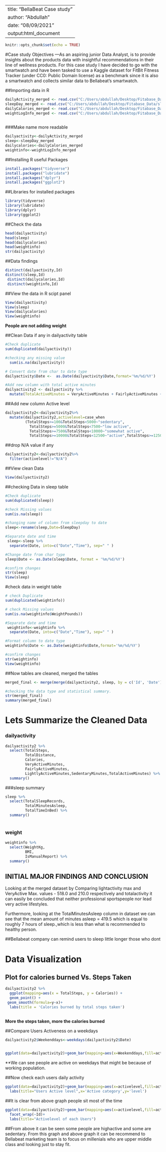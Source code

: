 ---
title: "BellaBeat Case study"
author: "Abdullah"
date: "08/09/2021"
output:html_document
  ---

```{r setup, include=FALSE}
knitr::opts_chunk$set(echo = TRUE)
```

#Case study Objectives
---As an aspiring junior Data Analyst, is to provide insights about the products data with insightful recommendations in their line of wellness products. For this case study I have decided to go with the smartwatch and have been tasked to use a Kaggle dataset for FitBit Fitness Tracker (under CC0: Public Domain license) as a benchmark since it is also a smartwatch and collects similar data to Bellabeat’s smartwatch.


##Importing data in R

```{r}
dailyActivity_merged <- read.csv("C:/Users/abdullah/Desktop/Fitabase_Data/dailyActivity_merged.csv")
sleepDay_merged <- read.csv("C:/Users/abdullah/Desktop/Fitabase_Data/sleepDay_merged.csv")
dailyCalories_merged <- read.csv("C:/Users/abdullah/Desktop/Fitabase_Data/dailyCalories_merged.csv")
weightLogInfo_merged <- read.csv("C:/Users/abdullah/Desktop/Fitabase_Data/weightLogInfo_merged.csv")
   
```

###Make name more readable
```{r}
dailyactivity<-dailyActivity_merged 
sleep<-sleepDay_merged
dailycalories<-dailyCalories_merged  
weightinfo<-weightLogInfo_merged 
```

##Installing R useful Packages
```{r}
install.packages("tidyverse")
install.packages("lubridate")
install.packages("dplyr")
install.packages("ggplot2")


```


##Libraries for installed packages
```{r}
library(tidyverse)
library(lubridate)
library(dplyr)
library(ggplot2)
```


##Check the data
```{r}
head(dailyactivity)
head(sleep)
head(dailycalories)
head(weightinfo)
str(dailyactivity)
```

##Data findings
```{r}
distinct(dailyactivity,Id)
distinct(sleep,Id)
 distinct(dailycalories,Id)
 distinct(weightinfo,Id)

```


##View the data in R scipt panel

```{r}
View(dailyactivity)
View(sleep)
View(dailycalories)
View(weightinfo)
```

**People are not adding weight**


##Clean Data if any in dailyactivity table

```{r}
#Check duplicate
sum(duplicated(dailyactivity))
```


```{r}
#checking any missing value
  sum(is.na(dailyactivity))
```


```{r}
# Convert date from char to date type
dailyactivity$Date <-  as.Date(dailyactivity$Date,format='%m/%d/%Y')

```


```{r}
#Add new column with total active minutes
dailyactivity2 <- dailyactivity %>% 
  mutate(TotalActiveMinutes = VeryActiveMinutes + FairlyActiveMinutes + LightlyActiveMinutes+SedentaryMinutes)
```
##Add new column Active level
```{r}
dailyactivity2<-dailyactivity2%>%
  mutate(dailyactivity2,activelevel=case_when
         (TotalSteps>=100&TotalSteps<5000~"sedentary",
           TotalSteps>=5000&TotalSteps<7500~"low active",
           TotalSteps>=7500&TotalSteps<10000~"somewhat active",
           TotalSteps>=10000&TotalSteps<12500~"active",TotalSteps>=1250~"highactive"))
```

##drop N/A value if any
```{r}
dailyactivity2<-dailyactivity2%>%
  filter(activelevel!="N/A")
```

##View clean Data
```{r}
View(dailyactivity2)
```


##checking Data in sleep table

```{r}
#Check duplicate
sum(duplicated(sleep))
```


```{r}
#check Missing values
sum(is.na(sleep))
```


```{r}
#changing name of column from sleepday to date
sleep<-rename(sleep,Date=SleepDay)
```



```{r}
#Separate date and time 
 sleep<-sleep %>% 
  separate(Date, into=c("Date","Time"), sep=" " )
```


 
```{r}
#Change date from char type
sleep$Date <- as.Date(sleep$Date, format = '%m/%d/%Y')
```

```{r}
#confirm changes
str(sleep)
View(sleep)
```


#check data in weight table

```{r}
# check Duplicate
sum(duplicated(weightinfo))
```



```{r}
# check Missing values
sum(is.na(weightinfo$WeightPounds))
```



```{r}
#Separate date and time 
 weightinfo<-weightinfo %>% 
  separate(Date, into=c("Date","Time"), sep=" " )
```


```{r}
#Format column to date type
weightinfo$Date <- as.Date(weightinfo$Date,format='%m/%d/%Y')
```


```{r}
#confirm changes
str(weightinfo)
View(weightinfo)
```


##Now tables are cleaned, merged the tables
```{r}
merged_final <- merge(merge(dailyactivity2, sleep, by = c('Id', 'Date')), weightinfo, by = c('Id', 'Date'))
```

```{r}
#checking the data type and statistical summary.
str(merged_final)
summary(merged_final)
```

# Lets Summarize the Cleaned Data
### dailyactivity
```{r}
dailyactivity2 %>%
  select(TotalSteps,
         TotalDistance,
         Calories,
         VeryActiveMinutes,
         FairlyActiveMinutes,
         LightlyActiveMinutes,SedentaryMinutes,TotalActiveMinutes) %>%
  summary()
```


###sleep summary
```{r}
sleep %>%
  select(TotalSleepRecords,
         TotalMinutesAsleep,
         TotalTimeInBed) %>%
  summary()
  
```

### weight
```{r}
weightinfo %>%
  select(WeightKg,
         BMI,
         IsManualReport) %>%
  summary()
```
## INITIAL MAJOR FINDINGS AND CONCLUSION
Looking at the merged dataset by Comparing lightactivity max and VeryActive Max. values - 518.0 and 210.0 respectively and totalactivity  it can easily be concluded that neither professional sportspeople nor lead very active lifestyles. 

Furthermore, looking at the TotalMinutesAsleep column in  dataset we can see that the mean amount of minutes asleep = 419.5 which is equal to roughly 7 hours of sleep.,which is less than what is recommended to healthy person.

##Bellabeat company can remind users to sleep little longer those who dont




# Data Visualization


## Plot for calories burned Vs. Steps Taken
```{r}
dailyactivity2 %>%
  ggplot(mapping=aes(x = TotalSteps, y = Calories)) +
  geom_point() +
 geom_smooth(formula=y~x)+
  labs(title = 'Calories burned by total steps taken')
      
```
**More the steps taken, more the calories burned**

##Compare Users Activeness on a weekdays

```{r}
dailyactivity2$Weekenddays<-weekdays(dailyactivity2$Date)
  
```


```{r}
ggplot(data=dailyactivity2)+geom_bar(mapping=aes(x=Weekenddays,fill=activelevel))
```
**We can see people are active on weekdays that might be because of working population.


##Now check each users daily activity

```{r}
ggplot(data=dailyactivity2)+geom_bar(mapping=aes(x=activelevel,fill=activelevel))+
  labs(title="Users Active level",x='Active category',y='level')
```
##It is clear from above graph people sit most of the time

```{r}
ggplot(data=dailyactivity2)+geom_bar(mapping=aes(x=activelevel,fill=activelevel))+
  facet_wrap(~Id)+
  labs(title="Activelevel of each Users")
```
##From above it can be seen some people are highactive and some are sedentary. From this graph and above graph it can be recommend to Bellabeat marketing team is to focus on millenials who are upper middle class and looking just to stay fit.



















































